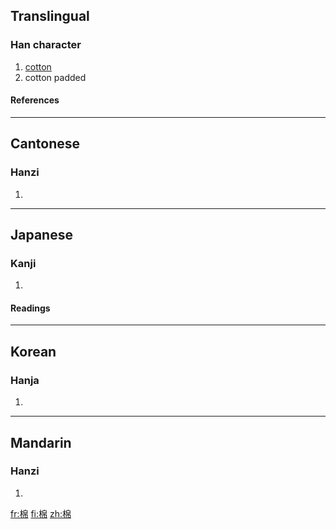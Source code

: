 ==Translingual==
===Han character===
{{Han char|rn=75|rad=木|as=08|sn=12|four=4692<sub>7</sub>|canj=木竹日月 (DHAB)}}
# [[cotton]]
# cotton padded
====References====
{{Han ref|kx=0531.240|dkj=14919|dj=0920.080|hdz=21234.030|uh=68C9|ud=26825|bh=B4D6|bd=46294}}

----
==Cantonese==
===Hanzi===
{{yue-hanzi|jyut=|y=min4}}
# {{defn|Cantonese}}

----
==Japanese==
===Kanji===
{{ja-kanji|grade=|rs=木08}}
# {{defn|Japanese}} 
====Readings====
{{ja-readings|on=[[めん]] (men)|kun=[[わた]] (wata)}}

----
==Korean==
===Hanja===
{{ko-hanja|hangeul=면|eumhun=|rv=myeon|mr=myŏn|y=meyn}}
# {{defn|Korean}}

----
==Mandarin==
===Hanzi===
{{cmn-hanzi|pin=[[mián]] (mian2)|wg=mien<sup>2</sup>}}
# {{defn|Mandarin}}

[[fr:棉]]
[[fi:棉]]
[[zh:棉]]
